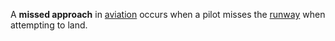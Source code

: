 
A '''missed approach''' in [[aviation]] occurs when a pilot misses the [[runway]] when attempting to land.

{{Aero-stub}}
